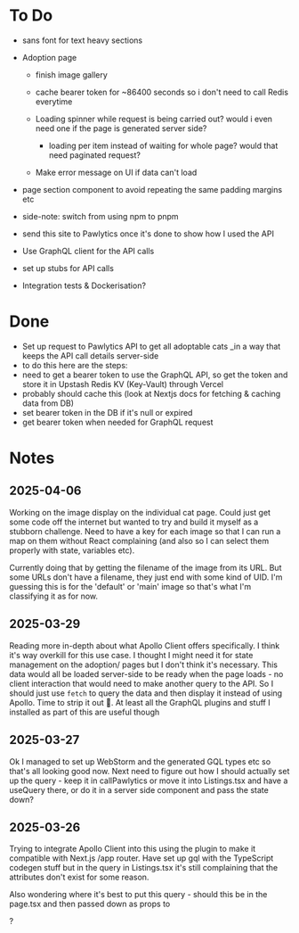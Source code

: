 # To Do
- sans font for text heavy sections
- Adoption page
    - finish image gallery

    - cache bearer token for ~86400 seconds so i don't need to call Redis everytime
    - Loading spinner while request is being carried out? would i even need one if the page is generated server side?
        - loading per item instead of waiting for whole page? would that need paginated request?
    - Make error message on UI if data can't load

- page section component to avoid repeating the same padding margins etc

- side-note: switch from using npm to pnpm

- send this site to Pawlytics once it's done to show how I used the API

- Use GraphQL client for the API calls
- set up stubs for API calls
- Integration tests & Dockerisation?

# Done

- Set up request to Pawlytics API to get all adoptable cats \_in a way that keeps the API call details server-side
- to do this here are the steps:
- need to get a bearer token to use the GraphQL API, so get the token and store it in Upstash Redis KV
  (Key-Vault) through Vercel
- probably should cache this (look at Nextjs docs for fetching & caching data from DB)
- set bearer token in the DB if it's null or expired
- get bearer token when needed for GraphQL request

# Notes
## 2025-04-06
Working on the image display on the individual cat page. Could just get some code off the internet but wanted to try and
build it myself as a stubborn challenge. Need to have a key for each image so that I can run a map on them without React
complaining (and also so I can select them properly with state, variables etc).

Currently doing that by getting the
filename of the image from its URL. But some URLs don't have a filename, they just end with some kind of UID. I'm
guessing this is for the 'default' or 'main' image so that's what I'm classifying it as for now.

## 2025-03-29

Reading more in-depth about what Apollo Client offers specifically. I think it's way overkill for this use case. I
thought I might need it for state management on the adoption/<cat-id> pages but I don't think it's necessary. This data
would all be loaded server-side to be ready when the page loads - no client interaction that would need to make another
query to the API. So I should just use `fetch` to query the data and then display it instead of using Apollo. Time
to strip it out :facepalm:. At least all the GraphQL plugins and stuff I installed as part of this are useful though

## 2025-03-27

Ok I managed to set up WebStorm and the generated GQL types etc so that's all looking good now. Next need to figure out
how I should actually set up the query - keep it in callPawlytics or move it into Listings.tsx and have a useQuery there,
or do it in a server side component and pass the state down?

## 2025-03-26

Trying to integrate Apollo Client into this using the plugin to make it compatible with Next.js /app router. Have set
up gql with the TypeScript codegen stuff but in the query in Listings.tsx it's still complaining that the attributes
don't exist for some reason.

Also wondering where it's best to put this query - should this be in the page.tsx and then passed down as props to

<Listings />?
